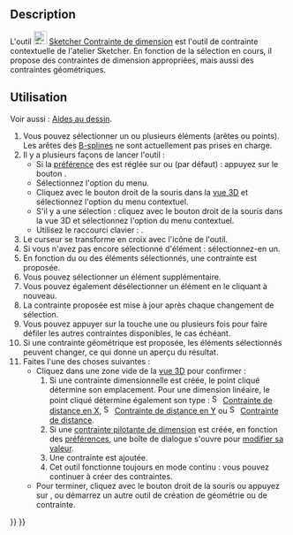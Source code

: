 <languages/>

{{Docnav/fr
|[[Sketcher_ToggleConstruction/fr|Géométrie de construction]]
|[[Sketcher_ConstrainDistanceX/fr|Contrainte de distance en X]]
|[[Sketcher_Workbench/fr|Atelier Sketcher]]
|IconL=Sketcher_ToggleConstruction.svg
|IconR=Sketcher_ConstrainDistanceX.svg
|IconC=Workbench_Sketcher.svg
}}

{{GuiCommand/fr
|Name=Sketcher Dimension
|Name/fr=Sketcher Contrainte de dimension
|MenuLocation=Esquisse → Contraintes d'esquisse → Contrainte de dimension
|Workbenches=[[Sketcher_Workbench/fr|Sketcher]]
|Shortcut={{KEY|D}}
|Version=1.0
}}

==Description==

L'outil [[Image:Sketcher_Dimension.svg|24px]] [[Sketcher_Dimension/fr|Sketcher Contrainte de dimension]] est l'outil de contrainte contextuelle de l'atelier Sketcher. En fonction de la sélection en cours, il propose des contraintes de dimension appropriées, mais aussi des contraintes géométriques.

<span id="Usage"></span>
==Utilisation==

Voir aussi : [[Sketcher_Workbench/fr#Aides_au_dessin|Aides au dessin]].

# Vous pouvez sélectionner un ou plusieurs éléments (arêtes ou points). Les arêtes des [[Sketcher_Workbench/fr#Sketcher_CompCreateBSpline|B-splines]] ne sont actuellement pas prises en charge.
# Il y a plusieurs façons de lancer l'outil :
#* Si la [[Sketcher_Preferences/fr#Général|préférence]] des {{MenuCommand|contraintes des dimensions}} est réglée sur {{Value|Les deux}} ou {{Value|Un seul outil}} (par défaut) : appuyez sur le bouton {{Button|[[Image:Sketcher_Dimension.svg|16px]] [[Sketcher_Dimension/fr|Dimension]]}}.
#* Sélectionnez l'option {{MenuCommand|Esquisse → Contraintes d'esquisse → [[Image:Sketcher_Dimension.svg|16px]] Dimension}} du menu.
#* Cliquez avec le bouton droit de la souris dans la [[3D_view/fr|vue 3D]] et sélectionnez l'option {{MenuCommand|Dimension → [[Image:Sketcher_Dimension.svg|16px]] Dimension}} du menu contextuel.
#* S'il y a une sélection : cliquez avec le bouton droit de la souris dans la vue 3D et sélectionnez l'option {{MenuCommand|[[Image:Sketcher_Dimension.svg|16px]] Dimension}} du menu contextuel.
#* Utilisez le raccourci clavier : {{KEY|D}}.
# Le curseur se transforme en croix avec l'icône de l'outil.
# Si vous n'avez pas encore sélectionné d'élément : sélectionnez-en un.
# En fonction du ou des éléments sélectionnés, une contrainte est proposée.
# Vous pouvez sélectionner un élément supplémentaire.
# Vous pouvez également désélectionner un élément en le cliquant à nouveau.
# La contrainte proposée est mise à jour après chaque changement de sélection.
# Vous pouvez appuyer sur la touche {{KEY|M}} une ou plusieurs fois pour faire défiler les autres contraintes disponibles, le cas échéant.
# Si une contrainte géométrique est proposée, les éléments sélectionnés peuvent changer, ce qui donne un aperçu du résultat.
# Faites l'une des choses suivantes :
#* Cliquez dans une zone vide de la [[3D_view/fr|vue 3D]] pour confirmer :
#*# Si une contrainte dimensionnelle est créée, le point cliqué détermine son emplacement. Pour une dimension linéaire, le point cliqué détermine également son type : [[Image:Sketcher_ConstrainDistanceX.svg|16px]] [[Sketcher_ConstrainDistanceX/fr|Contrainte de distance en X]], [[Image:Sketcher_ConstrainDistanceY.svg|16px]] [[Sketcher_ConstrainDistanceY/fr|Contrainte de distance en Y]] ou [[Image:Sketcher_ConstrainDistance.svg|16px]] [[Sketcher_ConstrainDistance/fr|Contrainte de distance]].
#*# Si une [[Sketcher_ToggleDrivingConstraint/fr|contrainte pilotante de dimension]] est créée, en fonction des [[Sketcher_Preferences/fr#Affichage|préférences]], une boîte de dialogue s'ouvre pour [[Sketcher_Workbench/fr#Modifier_les_contraintes|modifier sa valeur]].
#*# Une contrainte est ajoutée.
#*# Cet outil fonctionne toujours en mode continu : vous pouvez continuer à créer des contraintes.
#* Pour terminer, cliquez avec le bouton droit de la souris ou appuyez sur {{KEY|Échap}}, ou démarrez un autre outil de création de géométrie ou de contrainte.


{{Docnav/fr
|[[Sketcher_ToggleConstruction/fr|Géométrie de construction]]
|[[Sketcher_ConstrainDistanceX/fr|Contrainte de distance en X]]
|[[Sketcher_Workbench/fr|Atelier Sketcher]]
|IconL=Sketcher_ToggleConstruction.svg
|IconR=Sketcher_ConstrainDistanceX.svg
|IconC=Workbench_Sketcher.svg
}}

{{Sketcher_Tools_navi{{#translation:}}}}
{{Userdocnavi{{#translation:}}}}